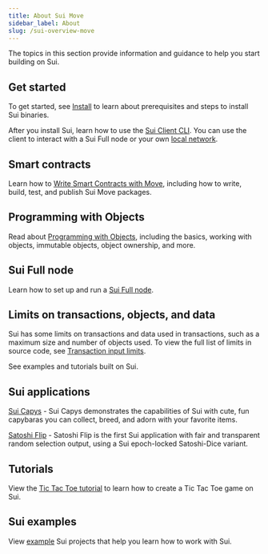 ```yaml
---
title: About Sui Move
sidebar_label: About
slug: /sui-overview-move
---
```


The topics in this section provide information and guidance to help you start building on Sui.

## Get started

To get started, see [Install](../../build/setup/cli/install-sui.mdx) to learn about prerequisites and steps to install Sui binaries.

After you install Sui, learn how to use the [Sui Client CLI](../setup/cli/client-cli.mdx). You can use the client to interact with a Sui Full node or your own [local network](../setup/local-network.mdx).

## Smart contracts

Learn how to [Write Smart Contracts with Move](../../build/create-smart-contracts/smart-contracts.mdx), including how to write, build, test, and publish Sui Move packages.

## Programming with Objects

Read about [Programming with Objects](../program-with-objects/object-basics.mdx), including the basics, working with objects, immutable objects, object ownership, and more.

## Sui Full node

Learn how to set up and run a [Sui Full node](../../contribute/nodes/full-node.mdx).

## Limits on transactions, objects, and data

Sui has some limits on transactions and data used in transactions, such as a maximum size and number of objects used. To view the full list of limits in source code, see [Transaction input limits](https://github.com/MystenLabs/sui/blob/main/crates/sui-protocol-config/src/lib.rs#L154).

See examples and tutorials built on Sui.

## Sui applications

[Sui Capys](https://capy.art/) - Sui Capys demonstrates the capabilities of Sui with cute, fun capybaras you can collect, breed, and adorn with your favorite items.

[Satoshi Flip](https://satoshi-flip.sui.io/) - Satoshi Flip is the first Sui application with fair and transparent random selection output, using a Sui epoch-locked Satoshi-Dice variant.

## Tutorials

View the [Tic Tac Toe tutorial](../quickstart/tutorials.mdx) to learn how to create a Tic Tac Toe game on Sui.

## Sui examples

View [example](../../build/quickstart/examples.mdx) Sui projects that help you learn how to work with Sui.
